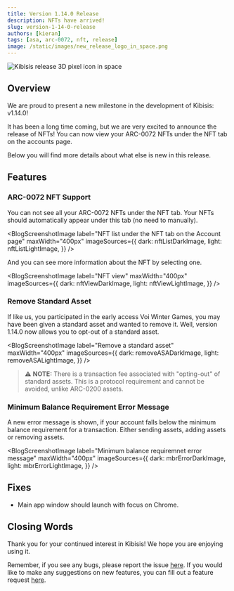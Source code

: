 ```yaml
---
title: Version 1.14.0 Release
description: NFTs have arrived!
slug: version-1-14-0-release
authors: [kieran]
tags: [asa, arc-0072, nft, release]
image: /static/images/new_release_logo_in_space.png
---
```


<!-- components -->

<!-- constants -->

<!-- images -->

![Kibisis release 3D pixel icon in space](/images/new_release_logo_in_space.png)

## Overview

<!-- change just the version for new posts -->
We are proud to present a new milestone in the development of Kibisis: v1.14.0!

<!-- re-write this paragraph for all new versions -->
It has been a long time coming, but we are very excited to announce the release of NFTs! You can now view your ARC-0072 NFTs under the NFT tab on the accounts page.

Below you will find more details about what else is new in this release.

<!-- go into detail about the new versions, or omit if no new features with in the release -->
## Features

### ARC-0072 NFT Support

You can not see all your ARC-0072 NFTs under the NFT tab. Your NFTs should automatically appear under this tab (no need to manually).

<BlogScreenshotImage
  label="NFT list under the NFT tab on the Account page"
  maxWidth="400px"
  imageSources={{
    dark: nftListDarkImage,
    light: nftListLightImage,
  }}
/>

And you can see more information about the NFT by selecting one.

<BlogScreenshotImage
  label="NFT view"
  maxWidth="400px"
  imageSources={{
    dark: nftViewDarkImage,
    light: nftViewLightImage,
  }}
/>

### Remove Standard Asset

If like us, you participated in the early access Voi Winter Games, you may have been given a standard asset and wanted to remove it. Well, version 1.14.0 now allows you to opt-out of a standard asset.

<BlogScreenshotImage
  label="Remove a standard asset"
  maxWidth="400px"
  imageSources={{
    dark: removeASADarkImage,
    light: removeASALightImage,
  }}
/>

> ⚠️ **NOTE:** There is a transaction fee associated with "opting-out" of standard assets. This is a protocol requirement and cannot be avoided, unlike ARC-0200 assets.

### Minimum Balance Requirement Error Message

A new error message is shown, if your account falls below the minimum balance requirement for a transaction. Either sending assets, adding assets or removing assets.

<BlogScreenshotImage
  label="Minimum balance requiremnet error message"
  maxWidth="400px"
  imageSources={{
    dark: mbrErrorDarkImage,
    light: mbrErrorLightImage,
  }}
/>

<!-- just give a bulleted list of fixes, or omit if no fixes with in the release -->
## Fixes

* Main app window should launch with focus on Chrome.

## Closing Words

<!-- leave this paragraph as standard sign off -->
Thank you for your continued interest in Kibisis! We hope you are enjoying using it.

Remember, if you see any bugs, please report the issue <a href={REPORT_A_BUG_LINK} rel="noreferrer" target="_blank">here</a>. If you would like to make any suggestions on new features, you can fill out a feature request <a href={SUGGEST_A_FEATURE_LINK} rel="noreferrer" target="_blank">here</a>.

